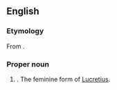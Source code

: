 ==English==

===Etymology===
From {{etyl|la|en}} {{m|la|lucrum||gain, profit}}.

===Proper noun===
{{en-proper noun}}

# {{given name|female|from=Latin}}. The feminine form of [[Lucretius]].